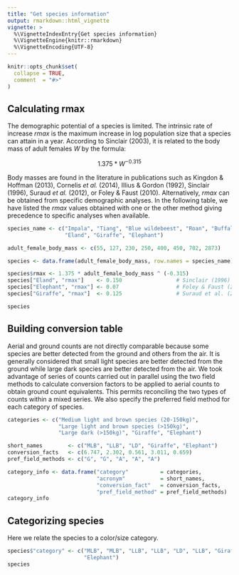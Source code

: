 ```yaml
---
title: "Get species information"
output: rmarkdown::html_vignette
vignette: >
  %\VignetteIndexEntry{Get species information}
  %\VignetteEngine{knitr::rmarkdown}
  %\VignetteEncoding{UTF-8}
---
```


```r
knitr::opts_chunk$set(
  collapse = TRUE,
  comment  = "#>"
)
```



## Calculating rmax

The demographic potential of a species is limited. The intrinsic rate of 
increase $rmax$ is the maximum increase in log population size that a species 
can attain in a year. According to Sinclair (2003), it is related to the body 
mass of adult females $W$  by the formula:


$$ 1.375*W^{-0.315} $$


Body masses are found in the literature in publications such as Kingdon & 
Hoffman (2013), Cornelis _et al._ (2014), Illius & Gordon (1992), 
Sinclair (1996), Suraud _et al._ (2012), or Foley & Faust (2010). 
Alternatively, $rmax$ can be obtained from specific demographic analyses. In the 
following table, we have listed the $rmax$ values obtained with one or the other 
method giving precedence to specific analyses when available.  



```r
species_name <- c("Impala", "Tiang", "Blue wildebeest", "Roan", "Buffalo", 
                  "Eland", "Giraffe", "Elephant")

adult_female_body_mass <- c(55, 127, 230, 250, 400, 450, 702, 2873)

species <- data.frame(adult_female_body_mass, row.names = species_name)

species$rmax <- 1.375 * adult_female_body_mass ^ (-0.315)
species["Eland", "rmax"]    <- 0.150                 # Sinclair (1996)
species["Elephant", "rmax"] <- 0.07                  # Foley & Faust (2010)
species["Giraffe", "rmax"]  <- 0.125                 # Suraud et al. (2012)

species
```



## Building conversion table

Aerial and ground counts are not directly comparable because some species are 
better detected from the ground and others from the air. It is generally 
considered that small light species are better detected from the ground while 
large dark species are better detected from the air. We took advantage of series 
of counts carried out in parallel using the two field methods to calculate 
conversion factors to be applied to aerial counts to obtain ground count 
equivalents. This permits reconciling the two types of counts within a mixed 
series. We also specify the preferred field method for each category of species.



```r
categories <- c("Medium light and brown species (20-150kg)",
                "Large light and brown species (>150kg)",
                "Large dark (>150kg)", "Giraffe", "Elephant")

short_names        <- c("MLB", "LLB", "LD", "Giraffe", "Elephant")
conversion_facts   <- c(6.747, 2.302, 0.561, 3.011, 0.659)
pref_field_methods <- c("G", "G", "A", "A", "A")

category_info <- data.frame("category"          = categories,
                            "acronym"           = short_names,
                            "conversion_fact"   = conversion_facts, 
                            "pref_field_method" = pref_field_methods)
category_info
```



## Categorizing species

Here we relate the species to a color/size category.


```r
species$"category" <- c("MLB", "MLB", "LLB", "LLB", "LD", "LLB", "Giraffe", 
                        "Elephant")
species
```
